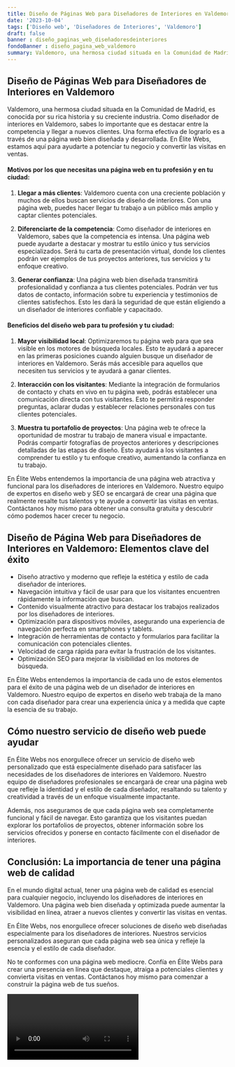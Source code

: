 ```yaml
---
title: Diseño de Páginas Web para Diseñadores de Interiores en Valdemoro
date: '2023-10-04'
tags: ['Diseño web', 'Diseñadores de Interiores', 'Valdemoro']
draft: false
banner : diseño_paginas_web_diseñadoresdeinteriores
fondoBanner : diseño_pagina_web_valdemoro
summary: Valdemoro, una hermosa ciudad situada en la Comunidad de Madrid, es conocida por su rica historia y su creciente industria. Como diseñador de interiores en Valdemoro, sabes lo importante que es destacar entre la competencia y llegar a nuevos clientes. Una forma efectiva de lograrlo es a través de una página web bien diseñada y desarrollada. En Élite Webs, estamos aquí para ayudarte a potenciar tu negocio y convertir las visitas en ventas.
---
```


## Diseño de Páginas Web para Diseñadores de Interiores en Valdemoro

Valdemoro, una hermosa ciudad situada en la Comunidad de Madrid, es conocida por su rica historia y su creciente industria. Como diseñador de interiores en Valdemoro, sabes lo importante que es destacar entre la competencia y llegar a nuevos clientes. Una forma efectiva de lograrlo es a través de una página web bien diseñada y desarrollada. En Élite Webs, estamos aquí para ayudarte a potenciar tu negocio y convertir las visitas en ventas.

#### Motivos por los que necesitas una página web en tu profesión y en tu ciudad:

1. **Llegar a más clientes**: Valdemoro cuenta con una creciente población y muchos de ellos buscan servicios de diseño de interiores. Con una página web, puedes hacer llegar tu trabajo a un público más amplio y captar clientes potenciales.

2. **Diferenciarte de la competencia**: Como diseñador de interiores en Valdemoro, sabes que la competencia es intensa. Una página web puede ayudarte a destacar y mostrar tu estilo único y tus servicios especializados. Será tu carta de presentación virtual, donde los clientes podrán ver ejemplos de tus proyectos anteriores, tus servicios y tu enfoque creativo.

3. **Generar confianza**: Una página web bien diseñada transmitirá profesionalidad y confianza a tus clientes potenciales. Podrán ver tus datos de contacto, información sobre tu experiencia y testimonios de clientes satisfechos. Esto les dará la seguridad de que están eligiendo a un diseñador de interiores confiable y capacitado.

#### Beneficios del diseño web para tu profesión y tu ciudad:

1. **Mayor visibilidad local**: Optimizaremos tu página web para que sea visible en los motores de búsqueda locales. Esto te ayudará a aparecer en las primeras posiciones cuando alguien busque un diseñador de interiores en Valdemoro. Serás más accesible para aquellos que necesiten tus servicios y te ayudará a ganar clientes.

2. **Interacción con los visitantes**: Mediante la integración de formularios de contacto y chats en vivo en tu página web, podrás establecer una comunicación directa con tus visitantes. Esto te permitirá responder preguntas, aclarar dudas y establecer relaciones personales con tus clientes potenciales.

3. **Muestra tu portafolio de proyectos**: Una página web te ofrece la oportunidad de mostrar tu trabajo de manera visual e impactante. Podrás compartir fotografías de proyectos anteriores y descripciones detalladas de las etapas de diseño. Esto ayudará a los visitantes a comprender tu estilo y tu enfoque creativo, aumentando la confianza en tu trabajo.

En Élite Webs entendemos la importancia de una página web atractiva y funcional para los diseñadores de interiores en Valdemoro. Nuestro equipo de expertos en diseño web y SEO se encargará de crear una página que realmente resalte tus talentos y te ayude a convertir las visitas en ventas. Contáctanos hoy mismo para obtener una consulta gratuita y descubrir cómo podemos hacer crecer tu negocio.

<GifSeo />

<Cta />

## Diseño de Página Web para Diseñadores de Interiores en Valdemoro: Elementos clave del éxito

- Diseño atractivo y moderno que refleje la estética y estilo de cada diseñador de interiores.
- Navegación intuitiva y fácil de usar para que los visitantes encuentren rápidamente la información que buscan.
- Contenido visualmente atractivo para destacar los trabajos realizados por los diseñadores de interiores.
- Optimización para dispositivos móviles, asegurando una experiencia de navegación perfecta en smartphones y tablets.
- Integración de herramientas de contacto y formularios para facilitar la comunicación con potenciales clientes.
- Velocidad de carga rápida para evitar la frustración de los visitantes.
- Optimización SEO para mejorar la visibilidad en los motores de búsqueda.

En Élite Webs entendemos la importancia de cada uno de estos elementos para el éxito de una página web de un diseñador de interiores en Valdemoro. Nuestro equipo de expertos en diseño web trabaja de la mano con cada diseñador para crear una experiencia única y a medida que capte la esencia de su trabajo.

## Cómo nuestro servicio de diseño web puede ayudar

En Élite Webs nos enorgullece ofrecer un servicio de diseño web personalizado que está especialmente diseñado para satisfacer las necesidades de los diseñadores de interiores en Valdemoro. Nuestro equipo de diseñadores profesionales se encargará de crear una página web que refleje la identidad y el estilo de cada diseñador, resaltando su talento y creatividad a través de un enfoque visualmente impactante.

Además, nos aseguramos de que cada página web sea completamente funcional y fácil de navegar. Esto garantiza que los visitantes puedan explorar los portafolios de proyectos, obtener información sobre los servicios ofrecidos y ponerse en contacto fácilmente con el diseñador de interiores.

## Conclusión: La importancia de tener una página web de calidad

En el mundo digital actual, tener una página web de calidad es esencial para cualquier negocio, incluyendo los diseñadores de interiores en Valdemoro. Una página web bien diseñada y optimizada puede aumentar la visibilidad en línea, atraer a nuevos clientes y convertir las visitas en ventas.

En Élite Webs, nos enorgullece ofrecer soluciones de diseño web diseñadas especialmente para los diseñadores de interiores. Nuestros servicios personalizados aseguran que cada página web sea única y refleje la esencia y el estilo de cada diseñador.

No te conformes con una página web mediocre. Confía en Élite Webs para crear una presencia en línea que destaque, atraiga a potenciales clientes y convierta visitas en ventas. Contáctanos hoy mismo para comenzar a construir la página web de tus sueños.

<Video />

<CtaBot job='Diseñadores de Interiores' city='Valdemoro'/>

<Gmaps query='Valdemoro+españa+maps' />